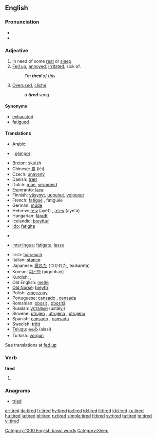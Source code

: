 {{wikipedia|dab=tired}}
==English==

===Pronunciation===
* {{audio|en-us-tired.ogg|Audio (US)}}
* {{rhymes|aɪə(r)d}}

===Adjective===
{{en-adj}}

# In need of some [[rest]] or [[sleep]].
# [[fed up|Fed up]], [[annoyed]], [[irritated]], sick of.
#: ''I'm '''tired''' of this''
# [[overused|Overused]], [[cliché]].
#: ''a '''tired''' song''

====Synonyms====
{{saurus|tired|exhausted}}
* [[exhausted]]
* [[fatigued]]

====Translations====
{{trans-top|in need of rest or sleep}}
* Arabic: {{Arab|[[متعب]]}} {{unicode|(mútʕab)}}
* {{bew}} : [[gémpor]]
* [[Breton]]: [[skuizh]]
* Chinese: [[累]] (lèi)
* Czech: [[unavený]] {{m}}
* Danish: [[træt]]
* Dutch: [[moe]], [[vermoeid]]
* Esperanto: [[laca]]
* Finnish: [[väsynyt]], [[uupunut]], [[voipunut]]
* French: [[fatigué]] {{m}}, fatiguée {{f}}
* German: [[müde]]
* Hebrew: [[עייף]] (ayéf) {{m}}, [[עייפה]] (ayefá) {{f}}
* Hungarian: [[fáradt]]
* Icelandic: [[þreyttur]]
* [[Ido]]: [[fatigita]]
* {{id}} : {{t|id|lelah}}
* [[Interlingua]]: [[fatigate]], [[lasse]]
{{trans-mid}}
* Irish: [[tuirseach]]
* Italian: [[stanco]]
* Japanese: [[疲れた]] (つかれた, tsukareta)
* Korean: [[피곤한]] (pigonhan)
* Kurdish: {{KUchar|[[هیلاک]]}}, {{KUchar|[[ماندو]]}}
* Old English: [[meðe]]
* [[Old Norse]]: [[þreyttr]]
* Polish: [[zmęczony]] {{m}}
* Portuguese: [[cansado]] {{m}}, [[cansada]] {{f}}
* Romanian: [[obosit]] {{m}}, [[obosită]] {{f}}
* Russian: [[усталый]] (ustályj)
* Slovene: [[utrujen]] {{m}}, [[utrujena]] {{f}}, [[utrujeno]] {{n}}
* Spanish: [[cansado]] {{m}}, [[cansada]] {{f}}
* Swedish: [[trött]]
* [[Telugu]]: [[అలసి]] (alasi)
* Turkish: [[yorgun]]
{{trans-bottom}}

{{trans-top|fed up}}
See translations at [[fed up#Translations|fed up]]
{{trans-bottom}}

{{trans-top|overused}}
{{trans-mid}}
{{trans-bottom}}

===Verb===
'''tired'''

# {{past of|[[tire]]}}

===Anagrams===
* [[tried]]

[[Category:1000 English basic words]]
[[Category:Sleep]]

[[ar:tired]]
[[da:tired]]
[[fr:tired]]
[[hy:tired]]
[[io:tired]]
[[id:tired]]
[[it:tired]]
[[kk:tired]]
[[ku:tired]]
[[hu:tired]]
[[ja:tired]]
[[pl:tired]]
[[ru:tired]]
[[simple:tired]]
[[fi:tired]]
[[sv:tired]]
[[ta:tired]]
[[te:tired]]
[[vi:tired]]
